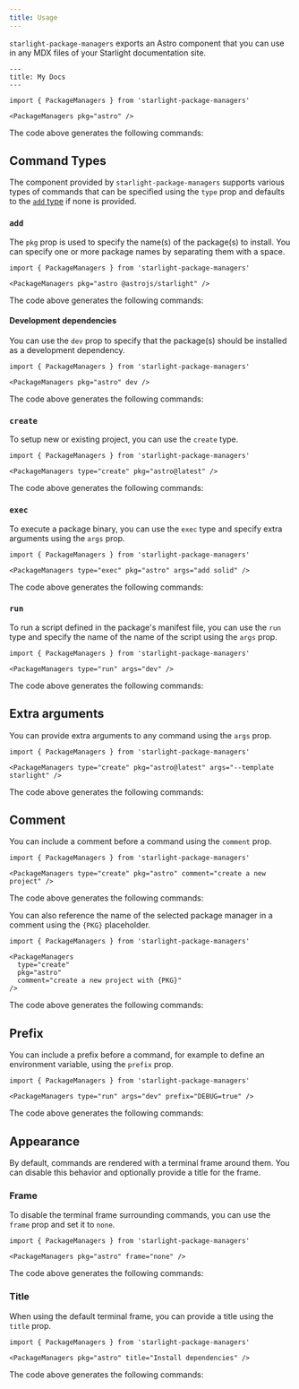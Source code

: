 ```yaml
---
title: Usage
---
```



`starlight-package-managers` exports an Astro component that you can use in any MDX files of your Starlight documentation site.

```mdx title="src/content/docs/example.mdx"
---
title: My Docs
---

import { PackageManagers } from 'starlight-package-managers'

<PackageManagers pkg="astro" />
```

The code above generates the following commands:

<PackageManagers pkg="astro" />

## Command Types

The component provided by `starlight-package-managers` supports various types of commands that can be specified using the `type` prop and defaults to the [`add` type](#add) if none is provided.

### `add`

The `pkg` prop is used to specify the name(s) of the package(s) to install. You can specify one or more package names by separating them with a space.

```mdx title="src/content/docs/example.mdx" 'pkg="astro @astrojs/starlight"'
import { PackageManagers } from 'starlight-package-managers'

<PackageManagers pkg="astro @astrojs/starlight" />
```

The code above generates the following commands:

<PackageManagers pkg="astro @astrojs/starlight" />

#### Development dependencies

You can use the `dev` prop to specify that the package(s) should be installed as a development dependency.

```mdx title="src/content/docs/example.mdx" "dev"
import { PackageManagers } from 'starlight-package-managers'

<PackageManagers pkg="astro" dev />
```

The code above generates the following commands:

<PackageManagers pkg="astro" dev />

### `create`

To setup new or existing project, you can use the `create` type.

```mdx title="src/content/docs/example.mdx" 'type="create"'
import { PackageManagers } from 'starlight-package-managers'

<PackageManagers type="create" pkg="astro@latest" />
```

The code above generates the following commands:

<PackageManagers type="create" pkg="astro@latest" />

### `exec`

To execute a package binary, you can use the `exec` type and specify extra arguments using the `args` prop.

```mdx title="src/content/docs/example.mdx" 'type="exec"' 'args="add solid"'
import { PackageManagers } from 'starlight-package-managers'

<PackageManagers type="exec" pkg="astro" args="add solid" />
```

The code above generates the following commands:

<PackageManagers type="exec" pkg="astro" args="add solid" />

### `run`

To run a script defined in the package's manifest file, you can use the `run` type and specify the name of the name of the script using the `args` prop.

```mdx title="src/content/docs/example.mdx" 'type="run"' 'args="dev"'
import { PackageManagers } from 'starlight-package-managers'

<PackageManagers type="run" args="dev" />
```

The code above generates the following commands:

<PackageManagers type="run" args="dev" />

## Extra arguments

You can provide extra arguments to any command using the `args` prop.

```mdx title="src/content/docs/example.mdx" 'args="--template starlight"'
import { PackageManagers } from 'starlight-package-managers'

<PackageManagers type="create" pkg="astro@latest" args="--template starlight" />
```

The code above generates the following commands:

<PackageManagers type="create" pkg="astro@latest" args="--template starlight" />

## Comment

You can include a comment before a command using the `comment` prop.

```mdx title="src/content/docs/example.mdx" 'comment="create a new project"'
import { PackageManagers } from 'starlight-package-managers'

<PackageManagers type="create" pkg="astro" comment="create a new project" />
```

The code above generates the following commands:

<PackageManagers type="create" pkg="astro" comment="create a new project" />

You can also reference the name of the selected package manager in a comment using the `{PKG}` placeholder.

```mdx title="src/content/docs/example.mdx" "{PKG}"
import { PackageManagers } from 'starlight-package-managers'

<PackageManagers
  type="create"
  pkg="astro"
  comment="create a new project with {PKG}"
/>
```

The code above generates the following commands:

<PackageManagers
  type="create"
  pkg="astro"
  comment="create a new project with {PKG}"
/>

## Prefix

You can include a prefix before a command, for example to define an environment variable, using the `prefix` prop.

```mdx title="src/content/docs/example.mdx" 'prefix="DEBUG=true"'
import { PackageManagers } from 'starlight-package-managers'

<PackageManagers type="run" args="dev" prefix="DEBUG=true" />
```

The code above generates the following commands:

<PackageManagers type="run" args="dev" prefix="DEBUG=true" />

## Appearance

By default, commands are rendered with a terminal frame around them. You can disable this behavior and optionally provide a title for the frame.

### Frame

To disable the terminal frame surrounding commands, you can use the `frame` prop and set it to `none`.

```mdx title="src/content/docs/example.mdx" 'frame="none"'
import { PackageManagers } from 'starlight-package-managers'

<PackageManagers pkg="astro" frame="none" />
```

The code above generates the following commands:

<PackageManagers pkg="astro" frame="none" />

### Title

When using the default terminal frame, you can provide a title using the `title` prop.

```mdx title="src/content/docs/example.mdx" 'title="Install dependencies"'
import { PackageManagers } from 'starlight-package-managers'

<PackageManagers pkg="astro" title="Install dependencies" />
```

The code above generates the following commands:

<PackageManagers pkg="astro" title="Install dependencies" />
